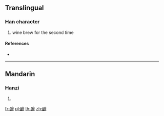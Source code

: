 {{character info/new}}
==Translingual==

===Han character===
{{Han char|rn=164|rad=酉|as=19|sn=26|four=|canj=MWIDY}}

# wine brew for the second time

====References====
* {{Han ref|kx=1289.300|dkj=40107|dj=1790.020|hdz=63604.110|uh=91C4|ud=37316}}

----

==Mandarin==

===Hanzi===
{{cmn-hanzi|pin=[[cǎi]] ([[cai3]]), [[mí]] ([[mi2]])|wg=ts'ai<sup>3</sup>, mi<sup>2</sup>}}

# {{defn|lang=cmn|sort=酉19}}

[[fr:釄]]
[[pl:釄]]
[[th:釄]]
[[zh:釄]]